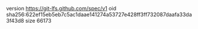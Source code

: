 version https://git-lfs.github.com/spec/v1
oid sha256:622ef15eb5eb7c5ac1daae141274a53727e428ff3ff732087daafa33da3f43d8
size 66173
